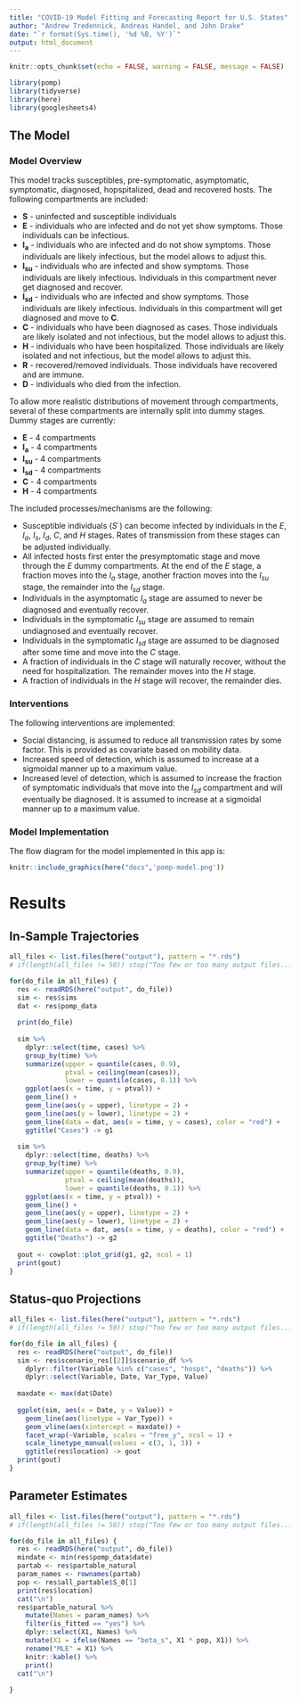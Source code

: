 ```yaml
---
title: "COVID-19 Model Fitting and Forecasting Report for U.S. States"
author: "Andrew Tredennick, Andreas Handel, and John Drake"
date: "`r format(Sys.time(), '%d %B, %Y')`"
output: html_document
---
```


```r
knitr::opts_chunk$set(echo = FALSE, warning = FALSE, message = FALSE)
```

```r
library(pomp)
library(tidyverse)
library(here)
library(googlesheets4)
```



## The Model 

### Model Overview

This model tracks susceptibles, pre-symptomatic, asymptomatic, symptomatic, diagnosed, hopspitalized, dead and recovered hosts. 
The following compartments are included:  

* **S** - uninfected and susceptible individuals 
* **E** - individuals who are infected and do not yet show symptoms. Those individuals can be infectious.
* **I~a~** - individuals who are infected and do not show symptoms. Those individuals are likely infectious, but the model allows to adjust this.
* **I~su~** - individuals who are infected and show symptoms. Those individuals are likely infectious. Individuals in this compartment never get diagnosed and recover.
* **I~sd~** - individuals who are infected and show symptoms. Those individuals are likely infectious. Individuals in this compartment will get diagnosed and move to **C**.
* **C** - individuals who have been diagnosed as cases. Those individuals are likely isolated and not infectious, but the model allows to adjust this.
* **H** - individuals who have been hospitalized. Those individuals are likely isolated and not infectious, but the model allows to adjust this.
* **R** - recovered/removed individuals. Those individuals have recovered and are immune. 
* **D** - individuals who died from the infection. 

To allow more realistic distributions of movement through compartments, several of these compartments are internally split into dummy stages. Dummy stages are currently:

* **E** - 4 compartments
* **I~a~** - 4 compartments 
* **I~su~** - 4 compartments
* **I~sd~** - 4 compartments
* **C** - 4 compartments
* **H** - 4 compartments


The included processes/mechanisms are the following:

* Susceptible individuals ($S$`) can become infected by individuals in the $E$, $I_a$, $I_s$, $I_d$, $C$, and $H$ stages. Rates of transmission from these stages can be adjusted individually.
* All infected hosts first enter the presymptomatic stage and move through the $E$ dummy compartments. At the end of the $E$ stage, a fraction moves into the $I_a$ stage, another fraction moves into the $I_{su}$ stage,  the remainder into the $I_{sd}$ stage.
* Individuals in the asymptomatic $I_a$ stage are assumed to never be diagnosed and eventually recover.
* Individuals in the symptomatic $I_{su}$ stage are assumed to remain undiagnosed and eventually recover.
* Individuals in the symptomatic $I_{sd}$ stage are assumed to be diagnosed after some time and move into the $C$ stage.
* A fraction of individuals in the $C$ stage will naturally recover, without the need for hospitalization. The remainder moves into the $H$ stage.
* A fraction of individuals in the $H$ stage will recover, the remainder dies.

### Interventions

The following interventions are implemented:

* Social distancing, is assumed to reduce all transmission rates by some factor. This is provided as covariate based on mobility data.
* Increased speed of detection, which is assumed to increase at a sigmoidal manner up to a maximum value.
* Increased level of detection, which is assumed to increase the fraction of symptomatic individuals that move into the $I_{sd}$ compartment and will eventually be diagnosed. It is assumed to increase at a sigmoidal manner up to a maximum value.


### Model Implementation
The flow diagram for the model implemented in this app is:

```r
knitr::include_graphics(here("docs",'pomp-model.png'))
```


# Results

## In-Sample Trajectories

```r
all_files <- list.files(here("output"), pattern = "*.rds")
# if(length(all_files != 50)) stop("Too few or too many output files...")

for(do_file in all_files) {
  res <- readRDS(here("output", do_file))
  sim <- res$sims
  dat <- res$pomp_data
  
  print(do_file)
  
  sim %>%
    dplyr::select(time, cases) %>%
    group_by(time) %>%
    summarize(upper = quantile(cases, 0.9),
              ptval = ceiling(mean(cases)),
              lower = quantile(cases, 0.1)) %>%
    ggplot(aes(x = time, y = ptval)) +
    geom_line() +
    geom_line(aes(y = upper), linetype = 2) +
    geom_line(aes(y = lower), linetype = 2) +
    geom_line(data = dat, aes(x = time, y = cases), color = "red") +
    ggtitle("Cases") -> g1
  
  sim %>%
    dplyr::select(time, deaths) %>%
    group_by(time) %>%
    summarize(upper = quantile(deaths, 0.9),
              ptval = ceiling(mean(deaths)),
              lower = quantile(deaths, 0.1)) %>%
    ggplot(aes(x = time, y = ptval)) +
    geom_line() +
    geom_line(aes(y = upper), linetype = 2) +
    geom_line(aes(y = lower), linetype = 2) +
    geom_line(data = dat, aes(x = time, y = deaths), color = "red") +
    ggtitle("Deaths") -> g2
  
  gout <- cowplot::plot_grid(g1, g2, ncol = 1)
  print(gout)
}
``` 

## Status-quo Projections

```r
all_files <- list.files(here("output"), pattern = "*.rds")
# if(length(all_files != 50)) stop("Too few or too many output files...")

for(do_file in all_files) {
  res <- readRDS(here("output", do_file))
  sim <- res$scenario_res[[2]]$scenario_df %>%
    dplyr::filter(Variable %in% c("cases", "hosps", "deaths")) %>%
    dplyr::select(Variable, Date, Var_Type, Value)
  
  maxdate <- max(dat$Date)
  
  ggplot(sim, aes(x = Date, y = Value)) +
    geom_line(aes(linetype = Var_Type)) +
    geom_vline(aes(xintercept = maxdate)) +
    facet_wrap(~Variable, scales = "free_y", ncol = 1) +
    scale_linetype_manual(values = c(3, 1, 3)) +
    ggtitle(res$location) -> gout
  print(gout)
}
```

## Parameter Estimates
```r
all_files <- list.files(here("output"), pattern = "*.rds")
# if(length(all_files != 50)) stop("Too few or too many output files...")

for(do_file in all_files) {
  res <- readRDS(here("output", do_file))
  mindate <- min(res$pomp_data$date)
  partab <- res$partable_natural
  param_names <- rownames(partab)
  pop <- res$all_partable$S_0[1]
  print(res$location)
  cat("\n")
  res$partable_natural %>%
    mutate(Names = param_names) %>%
    filter(is_fitted == "yes") %>%
    dplyr::select(X1, Names) %>%
    mutate(X1 = ifelse(Names == "beta_s", X1 * pop, X1)) %>%
    rename("MLE" = X1) %>%
    knitr::kable() %>%
    print()
  cat("\n")
    
}
```